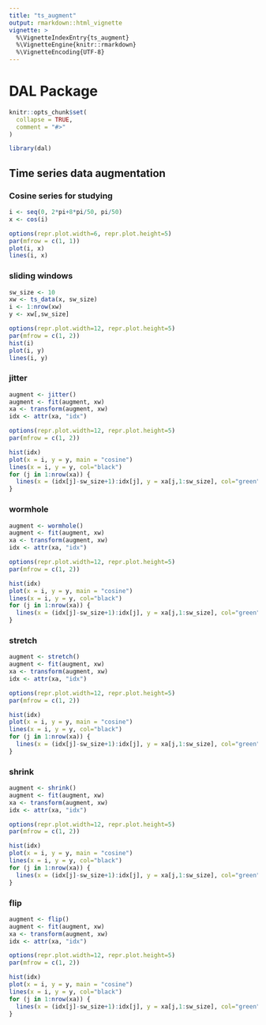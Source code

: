```yaml
---
title: "ts_augment"
output: rmarkdown::html_vignette
vignette: >
  %\VignetteIndexEntry{ts_augment}
  %\VignetteEngine{knitr::rmarkdown}
  %\VignetteEncoding{UTF-8}
---
```


# DAL Package

```r
knitr::opts_chunk$set(
  collapse = TRUE,
  comment = "#>"
)
```

```r
library(dal)
```

## Time series data augmentation

### Cosine series for studying
```r
i <- seq(0, 2*pi+8*pi/50, pi/50)
x <- cos(i)

options(repr.plot.width=6, repr.plot.height=5)  
par(mfrow = c(1, 1))
plot(i, x)
lines(i, x)
```

### sliding windows
```r
sw_size <- 10
xw <- ts_data(x, sw_size)
i <- 1:nrow(xw)
y <- xw[,sw_size]

options(repr.plot.width=12, repr.plot.height=5)  
par(mfrow = c(1, 2))
hist(i)
plot(i, y)
lines(i, y)
```

### jitter
```r
augment <- jitter()
augment <- fit(augment, xw)
xa <- transform(augment, xw)
idx <- attr(xa, "idx")

options(repr.plot.width=12, repr.plot.height=5)  
par(mfrow = c(1, 2))

hist(idx)
plot(x = i, y = y, main = "cosine")
lines(x = i, y = y, col="black")
for (j in 1:nrow(xa)) {
  lines(x = (idx[j]-sw_size+1):idx[j], y = xa[j,1:sw_size], col="green")
}
```

### wormhole
```r
augment <- wormhole()
augment <- fit(augment, xw)
xa <- transform(augment, xw)
idx <- attr(xa, "idx")

options(repr.plot.width=12, repr.plot.height=5)  
par(mfrow = c(1, 2))

hist(idx)
plot(x = i, y = y, main = "cosine")
lines(x = i, y = y, col="black")
for (j in 1:nrow(xa)) {
  lines(x = (idx[j]-sw_size+1):idx[j], y = xa[j,1:sw_size], col="green")
}
```

### stretch
```r
augment <- stretch()
augment <- fit(augment, xw)
xa <- transform(augment, xw)
idx <- attr(xa, "idx")

options(repr.plot.width=12, repr.plot.height=5)  
par(mfrow = c(1, 2))

hist(idx)
plot(x = i, y = y, main = "cosine")
lines(x = i, y = y, col="black")
for (j in 1:nrow(xa)) {
  lines(x = (idx[j]-sw_size+1):idx[j], y = xa[j,1:sw_size], col="green")
}
```

### shrink
```r
augment <- shrink()
augment <- fit(augment, xw)
xa <- transform(augment, xw)
idx <- attr(xa, "idx")

options(repr.plot.width=12, repr.plot.height=5)  
par(mfrow = c(1, 2))

hist(idx)
plot(x = i, y = y, main = "cosine")
lines(x = i, y = y, col="black")
for (j in 1:nrow(xa)) {
  lines(x = (idx[j]-sw_size+1):idx[j], y = xa[j,1:sw_size], col="green")
}
```

### flip
```r
augment <- flip()
augment <- fit(augment, xw)
xa <- transform(augment, xw)
idx <- attr(xa, "idx")

options(repr.plot.width=12, repr.plot.height=5)  
par(mfrow = c(1, 2))

hist(idx)
plot(x = i, y = y, main = "cosine")
lines(x = i, y = y, col="black")
for (j in 1:nrow(xa)) {
  lines(x = (idx[j]-sw_size+1):idx[j], y = xa[j,1:sw_size], col="green")
}
```

